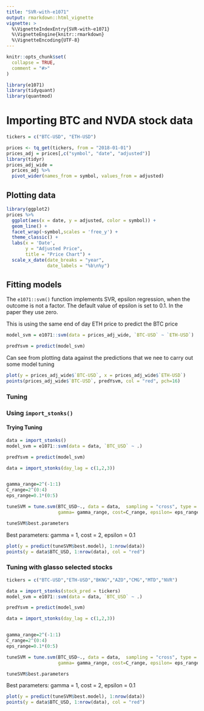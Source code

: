 ```yaml
---
title: "SVR-with-e1071"
output: rmarkdown::html_vignette
vignette: >
  %\VignetteIndexEntry{SVR-with-e1071}
  %\VignetteEngine{knitr::rmarkdown}
  %\VignetteEncoding{UTF-8}
---
```


```r
knitr::opts_chunk$set(
  collapse = TRUE,
  comment = "#>"
)
```



```r
library(e1071)
library(tidyquant)
library(quantmod)
```


# Importing BTC and NVDA stock data

```r
tickers = c("BTC-USD", "ETH-USD")

prices <- tq_get(tickers, from = "2018-01-01")
prices_adj = prices[,c("symbol", "date", "adjusted")]
library(tidyr)
prices_adj_wide =
  prices_adj %>%
  pivot_wider(names_from = symbol, values_from = adjusted)
```


## Plotting data

```r
library(ggplot2)
prices %>%
  ggplot(aes(x = date, y = adjusted, color = symbol)) +
  geom_line() +
  facet_wrap(~symbol,scales = 'free_y') +
  theme_classic() +
  labs(x = 'Date',
       y = "Adjusted Price",
       title = "Price Chart") +
  scale_x_date(date_breaks = "year",
               date_labels = "%b\n%y")
```


## Fitting models

The `e1071::svm()` function implements SVR, epsilon regression, when the outcome is not a factor. The default value of epsilon is set to 0.1. In the paper they use zero.

This is using the same end of day ETH price to predict the BTC price 

```r
model_svm = e1071::svm(data = prices_adj_wide, `BTC-USD` ~ `ETH-USD`)
```

```r
predYsvm = predict(model_svm)
```

Can see from plotting data against the predictions that we nee to carry out some model tuning
```r
plot(y = prices_adj_wide$`BTC-USD`, x = prices_adj_wide$`ETH-USD`)
points(prices_adj_wide$`BTC-USD`, predYsvm, col = "red", pch=16)
```


### Tuning 






### Using `import_stonks()`

#### Trying Tuning

```r
data = import_stonks()
model_svm = e1071::svm(data = data, `BTC_USD` ~ .)
```

```r
predYsvm = predict(model_svm)
```

```r
data = import_stonks(day_lag = c(1,2,3))


gamma_range=2^(-1:1)
C_range=2^(0:4)
eps_range=0.1*(0:5)

tuneSVM = tune.svm(BTC_USD~., data = data,  sampling = "cross", type = "eps-regression", kernel = "radial",
                   gamma= gamma_range, cost=C_range, epsilon= eps_range)

tuneSVM$best.parameters
```

Best parameters: gamma = 1, cost = 2, epsilon = 0.1

```r
plot(y = predict(tuneSVM$best.model), 1:nrow(data))
points(y = data$BTC_USD, 1:nrow(data), col = "red")
```


### Tuning with glasso selected stocks

```r
tickers = c("BTC-USD","ETH-USD","BKNG","AZO","CMG","MTD","NVR")
```

```r
data = import_stonks(stock_pred = tickers)
model_svm = e1071::svm(data = data, `BTC_USD` ~ .)
```

```r
predYsvm = predict(model_svm)
```

```r
data = import_stonks(day_lag = c(1,2,3))


gamma_range=2^(-1:1)
C_range=2^(0:4)
eps_range=0.1*(0:5)

tuneSVM = tune.svm(BTC_USD~., data = data,  sampling = "cross", type = "eps-regression", kernel = "radial",
                   gamma= gamma_range, cost=C_range, epsilon= eps_range)

tuneSVM$best.parameters
```

Best parameters: gamma = 1, cost = 2, epsilon = 0.1


```r
plot(y = predict(tuneSVM$best.model), 1:nrow(data))
points(y = data$BTC_USD, 1:nrow(data), col = "red")
```
